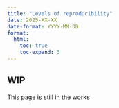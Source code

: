 ```yaml
---
title: "Levels of reproducibility"
date: 2025-XX-XX
date-format: YYYY-MM-DD
format:
  html:
    toc: true
    toc-expand: 3
---
```


::: callout-caution
## WIP

This page is still in the works
:::